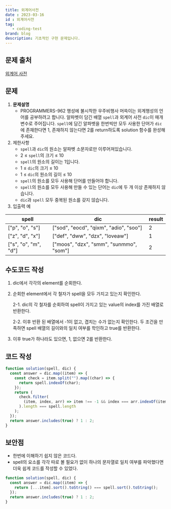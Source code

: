 ```yaml
---
title: 외계어사전
date : 2023-03-16
id : 외계어사전
tag: 
   - coding-test
brand: blog
description: 기초적인 구현 문제입니다.
---
```


## 문제 출처
<a href="https://school.programmers.co.kr/learn/courses/30/lessons/120869" target="_blank" className="source">외계어 사전</a>

## 문제

1. **문제설명**
    - PROGRAMMERS-962 행성에 불시착한 우주비행사 머쓱이는 외계행성의 언어를 공부하려고 합니다. 알파벳이 담긴 배열 `spell`과 외계어 사전 `dic`이 매개변수로 주어집니다. `spell`에 담긴 알파벳을 한번씩만 모두 사용한 단어가 `dic`에 존재한다면 1, 존재하지 않는다면 2를 return하도록 solution 함수를 완성해주세요.
2. 제한사항
    - `spell`과 `dic`의 원소는 알파벳 소문자로만 이루어져있습니다.
    - 2 ≤ `spell`의 크기 ≤ 10
    - `spell`의 원소의 길이는 1입니다.
    - 1 ≤ `dic`의 크기 ≤ 10
    - 1 ≤ `dic`의 원소의 길이 ≤ 10
    - `spell`의 원소를 모두 사용해 단어를 만들어야 합니다.
    - `spell`의 원소를 모두 사용해 만들 수 있는 단어는 `dic`에 두 개 이상 존재하지 않습니다.
    - `dic`과 `spell` 모두 중복된 원소를 갖지 않습니다.
3. 입출력 예

| spell | dic | result |
| --- | --- | --- |
| ["p", "o", "s"] | ["sod", "eocd", "qixm", "adio", "soo"] | 2 |
| ["z", "d", "x"] | ["def", "dww", "dzx", "loveaw"] | 1 |
| ["s", "o", "m", "d"] | ["moos", "dzx", "smm", "sunmmo", "som"] | 2 |

## 수도코드 작성

1. dic에서 각각의 element를 순회한다.
2. 순회한 element에서 각 철자가 spell을 모두 가지고 있는지 확인한다. 
    
    2-1. dic의 각 철자를 순회하여 spell이 가지고 있는 value의 index를 가진 배열로 반환한다.
    
    2-2. 이후 반환 된 배열에서 -1이 없고, 겹치는 수가 없는지 확인한다. 두 조건을 만족하면 spell 배열의 길이와의 일치 여부를 학인하고 true를 반환한다.
    
3. 이후 true가 하나라도 있으면, 1, 없으면 2를 반환한다.

## 코드 작성

```jsx
function solution(spell, dic) {
  const answer = dic.map((item) => {
    const check = item.split("").map((char) => {
      return spell.indexOf(char);
    });
    return (
      check.filter(
        (item, index, arr) => item !== -1 && index === arr.indexOf(item)
      ).length === spell.length
    );
  });
  return answer.includes(true) ? 1 : 2;
}
```

## 보안점

- 한번에 이해하기 쉽지 않은 코드다.
- spell의 요소를 각각 따로 볼 필요가 없이 하나의 문자열로 일치 여부를 파악했다면 더욱 쉽게 코드를 작성할 수 있었다.
```js
function solution(spell, dic) {
  const answer = dic.map((item) => {
    return [...item].sort().toString() === spell.sort().toString();
  });
  return answer.includes(true) ? 1 : 2;
}
```